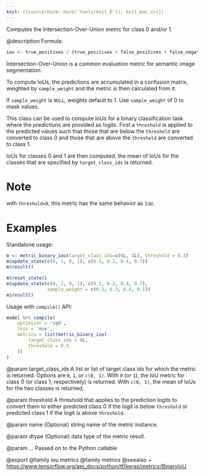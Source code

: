 ```yaml
---
knit: ({source(here::here("tools/knit.R")); knit_man_src})
---
```

Computes the Intersection-Over-Union metric for class 0 and/or 1.

@description
Formula:

```r
iou <- true_positives / (true_positives + false_positives + false_negatives)
```
Intersection-Over-Union is a common evaluation metric for semantic image
segmentation.

To compute IoUs, the predictions are accumulated in a confusion matrix,
weighted by `sample_weight` and the metric is then calculated from it.

If `sample_weight` is `NULL`, weights default to 1.
Use `sample_weight` of 0 to mask values.

This class can be used to compute IoUs for a binary classification task
where the predictions are provided as logits. First a `threshold` is applied
to the predicted values such that those that are below the `threshold` are
converted to class 0 and those that are above the `threshold` are converted
to class 1.

IoUs for classes 0 and 1 are then computed, the mean of IoUs for the classes
that are specified by `target_class_ids` is returned.

# Note
with `threshold=0`, this metric has the same behavior as `IoU`.

# Examples
Standalone usage:

```r
m <- metric_binary_iou(target_class_ids=c(0L, 1L), threshold = 0.3)
m$update_state(c(0, 1, 0, 1), c(0.1, 0.2, 0.4, 0.7))
m$result()
```

```r
m$reset_state()
m$update_state(c(0, 1, 0, 1), c(0.1, 0.2, 0.4, 0.7),
               sample_weight = c(0.2, 0.3, 0.4, 0.1))
m$result()
```

Usage with `compile()` API:

```r
model %>% compile(
    optimizer = 'sgd',
    loss = 'mse',
    metrics = list(metric_binary_iou(
        target_class_ids = 0L,
        threshold = 0.5
    ))
)
```

@param target_class_ids
A list or list of target class ids for which the
metric is returned. Options are `0`, `1`, or `c(0, 1)`. With
`0` (or `1`), the IoU metric for class 0 (or class 1,
respectively) is returned. With `c(0, 1)`, the mean of IoUs for the
two classes is returned.

@param threshold
A threshold that applies to the prediction logits to convert
them to either predicted class 0 if the logit is below `threshold`
or predicted class 1 if the logit is above `threshold`.

@param name
(Optional) string name of the metric instance.

@param dtype
(Optional) data type of the metric result.

@param ...
Passed on to the Python callable

@export
@family iou metrics
@family metrics
@seealso
+ <https://www.tensorflow.org/api_docs/python/tf/keras/metrics/BinaryIoU>

